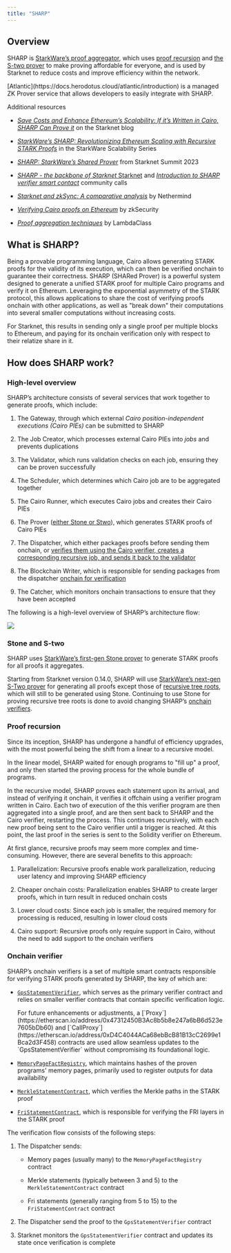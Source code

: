 ```yaml
---
title: "SHARP"
---
```


## Overview

SHARP is [StarkWare’s proof aggregator](#what_is_sharp), which uses [proof recursion](#proof_recursion_in_sharp) and [the S-two prover](#sharp_and_s_two) to make proving affordable for everyone, and is used by Starknet to reduce costs and improve efficiency within the network.

<Tip>
  [Atlantic](https://docs.herodotus.cloud/atlantic/introduction) is a managed ZK Prover service that allows developers to easily integrate with SHARP.
</Tip>

Additional resources

* [*Save Costs and Enhance Ethereum’s Scalability: If it’s Written in Cairo, SHARP Can Prove it*](https://starkware.co/blog/joining-forces-sharp/) on the Starknet blog

* [*StarkWare’s SHARP: Revolutionizing Ethereum Scaling with Recursive STARK Proofs*](https://www.youtube.com/watch?v=5kLm18E5ltg) in the StarkWare Scalability Series

* [*SHARP: StarkWare’s Shared Prover*](https://www.youtube.com/watch?v=01tIeGBHsek) from Starknet Summit 2023

* [*SHARP - the backbone of Starknet* Starknet](https://www.youtube.com/watch?v=VMNreeZkAgI) and [*Introduction to SHARP verifier smart contact*](https://www.youtube.com/watch?v=jPxD9h7BdzU) community calls

* [*Starknet and zkSync: A comparative analysis*](https://www.nethermind.io/blog/starknet-and-zksync-a-comparative-analysis) by Nethermind

* [*Verifying Cairo proofs on Ethereum*](https://blog.zksecurity.xyz/posts/stark-evm-adapter/) by zkSecurity

* [*Proof aggregation techniques*](https://blog.lambdaclass.com/proof-aggregation-techniques/) by LambdaClass

## What is SHARP?

Being a provable programming language, Cairo allows generating STARK proofs for the validity of its execution, which can then be verified onchain to guarantee their correctness. SHARP (SHARed Prover) is a powerful system designed to generate a unified STARK proof for multiple Cairo programs and verify it on Ethereum. Leveraging the exponential asymmetry of the STARK protocol, this allows applications to share the cost of verifying proofs onchain with other applications, as well as "break down" their computations into several smaller computations without increasing costs.

For Starknet, this results in sending only a single proof per multiple blocks to Ethereum, and paying for its onchain verification only with respect to their relatize share in it.

## How does SHARP work?

### High-level overview

SHARP’s architecture consists of several services that work together to generate proofs, which include:

1. The Gateway, through which external *Cairo position-independent executions (Cairo PIEs)* can be submitted to SHARP

2. The Job Creator, which processes external Cairo PIEs into *jobs* and prevents duplications

3. The Validator, which runs validation checks on each job, ensuring they can be proven successfully

4. The Scheduler, which determines which Cairo job are to be aggregated together

5. The Cairo Runner, which executes Cairo jobs and creates their Cairo PIEs

6. The Prover ([either Stone or Stwo](#stone_and_s_two)), which generates STARK proofs of Cairo PIEs

7. The Dispatcher, which either packages proofs before sending them onchain, or [verifies them using the Cairo verifier, creates a corresponding recursive job, and sends it back to the validator](#proof_recursion)

8. The Blockchain Writer, which is responsible for sending packages from the dispatcher [onchain for verification](#onchain_verifier)

9. The Catcher, which monitors onchain transactions to ensure that they have been accepted

The following is a high-level overview of SHARP’s architecture flow:

<Frame>
  <img src="/images/a55e104e-sharp-architecture.png" />
</Frame>

### Stone and S-two

SHARP uses [StarkWare’s first-gen Stone prover](https://starkware.co/blog/open-sourcing-the-battle-tested-stone-prover/) to generate STARK proofs for all proofs it aggregates.

Starting from Starknet version 0.14.0, SHARP will use [StarkWare’s next-gen S-Two prover](https://starkware.co/blog/s-two-prover/) for generating all proofs except those of [recursive tree roots](#proof_recursion), which will still to be generated using Stone. Continuing to use Stone for proving recursive tree roots is done to avoid changing SHARP’s [onchain verifiers](#onchain_verifier).

### Proof recursion

Since its inception, SHARP has undergone a handful of efficiency upgrades, with the most powerful being the shift from a linear to a recursive model.

In the linear model, SHARP waited for enough programs to "fill up" a proof, and only then started the proving process for the whole bundle of programs.

In the recursive model, SHARP proves each statement upon its arrival, and instead of verifying it onchain, it verifies it offchain using a verifier program written in Cairo. Each two of execution of the this verifier program are then aggregated into a single proof, and are then sent back to SHARP and the Cairo verifier, restarting the process. This continues recursively, with each new proof being sent to the Cairo verifier until a trigger is reached. At this point, the last proof in the series is sent to the Solidity verifier on Ethereum.

At first glance, recursive proofs may seem more complex and time-consuming. However, there are several benefits to this approach:

1. Parallelization: Recursive proofs enable work parallelization, reducing user latency and improving SHARP efficiency

2. Cheaper onchain costs: Parallelization enables SHARP to create larger proofs, which in turn result in reduced onchain costs

3. Lower cloud costs: Since each job is smaller, the required memory for processing is reduced, resulting in lower cloud costs

4. Cairo support: Recursive proofs only require support in Cairo, without the need to add support to the onchain verifiers

### Onchain verifier

SHARP’s onchain verifiers is a set of multiple smart contracts responsible for verifying STARK proofs generated by SHARP, the key of which are:

* [`GpsStatementVerifier`](https://etherscan.io/address/0x47312450b3ac8b5b8e247a6bb6d523e7605bdb60), which serves as the primary verifier contract and relies on smaller verifier contracts that contain specific verification logic.

  <Note>
    For future enhancements or adjustments, a [`Proxy`](https://etherscan.io/address/0x47312450B3Ac8b5b8e247a6bB6d523e7605bDb60) and [`CallProxy`](https://etherscan.io/address/0xD4C4044ACa68ebBcB81B13cC2699e1Bca2d3F458) contracts are used allow seamless updates to the `GpsStatementVerifier` without compromising its foundational logic.
  </Note>

* [`MemoryPageFactRegistry`](https://etherscan.io/address/0xfd14567eaf9ba941cb8c8a94eec14831ca7fd1b4), which maintains hashes of the proven programs' memory pages, primarily used to register outputs for data availability

* [`MerkleStatementContract`](https://etherscan.io/address/0x5899efea757e0dbd6d114b3375c23d7540f65fa4), which verifies the Merkle paths in the STARK proof

* [`FriStatementContract`](https://etherscan.io/address/0x3e6118da317f7a433031f03bb71ab870d87dd2dd), which is responsible for verifying the FRI layers in the STARK proof

The verification flow consists of the following steps:

1. The Dispatcher sends:

   * Memory pages (usually many) to the `MemoryPageFactRegistry` contract

   * Merkle statements (typically between 3 and 5) to the `MerkleStatementContract` contract

   * Fri statements (generally ranging from 5 to 15) to the `FriStatementContract` contract

2. The Dispatcher send the proof to the `GpsStatementVerifier` contract

3. Starknet monitors the `GpsStatementVerifier` contract and updates its state once verification is complete